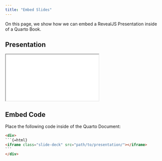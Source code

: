 ```yaml
---
title: "Embed Slides"
---
```


On this page, we show how we can embed a RevealJS Presentation inside of a Quarto Book.

## Presentation

<div>
```{=html}
<iframe class="slide-deck" src="../examples/revealjs/"></iframe>
```
</div>

## Embed Code

Place the following code inside of the Quarto Document: 

````html
<div>
```{=html}
<iframe class="slide-deck" src="path/to/presentation/"></iframe>
```
</div>
````
